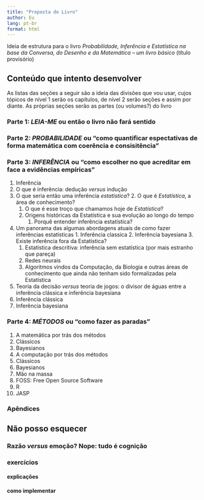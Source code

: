 ```yaml
---
title: "Proposta do Livro"
author: Eu
lang: pt-br
format: html
---
```


Ideia de estrutura para o livro *Probabilidade, Inferência e Estatística na base da Conversa, do Desenho e da Matemática -- um livro básico* (título provisório)

## Conteúdo que intento desenvolver

As listas das seções a seguir são a ideia das divisões que vou usar, cujos tópicos de nível 1 serão os capítulos, de nível 2 serão seções e assim por diante. As próprias seções serão as partes (ou volumes?) do livro

### Parte 1: ***LEIA-ME*** ou então o livro não fará sentido {#sec-leia-me}

### Parte 2: ***PROBABILIDADE*** ou "como quantificar espectativas de forma matemática com coerência e consisitência" {#sec-probabilidade}

### Parte 3: ***INFERÊNCIA*** ou "como escolher no que acreditar em face a evidências empíricas" {#sec-inferencia}

1. Inferência
  1. O que é inferência: dedução *versus* indução
  1. O que seria então uma inferência *estatística*?
    2. O que é *Estatística*, a área de conhecimento?
      1. O que é esse troço que chamamos hoje de *Estatística*?
      2. Origens históricas da Estatística e sua evolução ao longo do tempo
    1. Porquê entender inferência estatística?
  1. Um panorama das algumas abordagens atuais de como fazer inferências estatísticas
    1. Inferência classica
    2. Inferência bayesiana
    3. Existe inferência fora da Estatística?
      1. Estatística descritiva: inferência sem estatística (por mais estranho que pareça)
      1. Redes neurais
      2. Algoritmos vindos da Computação, da Biologia e outras áreas de conhecimento que ainda não tenham sido formalizadas pela Estatística
  2. Teoria da decisão *versus* teoria de jogos: o divisor de águas entre a inferência clássica e inferência bayesiana
2. Inferência clássica
3. Inferência bayesiana

### Parte 4: ***MÉTODOS*** ou "como fazer as paradas" {#sec-metodos}

1. A matemática por trás dos métodos
  1. Clássicos
  2. Bayesianos
2. A computação por trás dos métodos
  1. Clássicos
  2. Bayesianos
3. Mão na massa
  1. FOSS: Free Open Source Software
  1. R
  2. JASP

### Apêndices {#sec-apendices}

## Não posso esquecer {#sec-nao-posso-esquecer}

### Razão *versus* emoção? Nope: tudo é cognição 

### exercícios

#### explicações

#### como implementar
